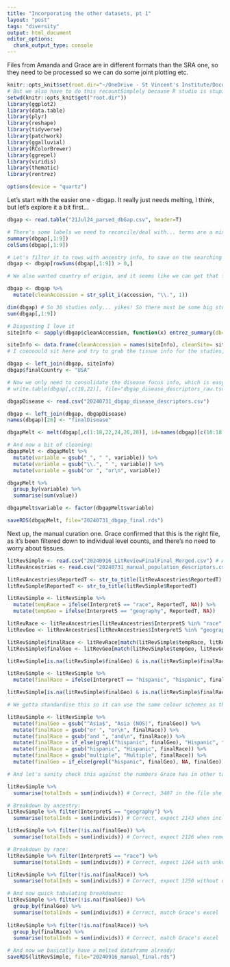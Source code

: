 ```yaml
---
title: "Incorporating the other datasets, pt 1"
layout: "post"
tags: "diversity"
output: html_document
editor_options: 
  chunk_output_type: console
---
```


Files from Amanda and Grace are in different formats than the SRA one, so they need to be processed so we can do some joint plotting etc. 

```r
knitr::opts_knit$set(root.dir="~/OneDrive - St Vincent's Institute/Documents/RNA\ Diversity/", echo=T)
# But we also have to do this recountSimplely because R studio is stupid: 
setwd(knitr::opts_knit$get("root.dir"))
library(ggplot2)
library(data.table)
library(plyr)
library(reshape)
library(tidyverse)
library(patchwork)
library(ggalluvial)
library(RColorBrewer)
library(ggrepel)
library(viridis)
library(thematic)
library(rentrez)

options(device = "quartz")
```

Let's start with the easier one - dbgap. It really just needs melting, I think, but let's explore it a bit first...

```r
dbgap <- read.table("21Jul24_parsed_dbGap.csv", header=T)

# There's some labels we need to reconcile/deal with... terms are a mixture of geographic and US racial - what is the difference between African American and African?
summary(dbgap[,1:9])
colSums(dbgap[,1:9])

# Let's filter it to rows with ancestry info, to save on the searching BioProject below:
dbgap <- dbgap[rowSums(dbgap[,1:9]) > 0,]

# We also wanted country of origin, and it seems like we can get that from the accession if we do some string splitting... because the accession is recognised by BioProject?

dbgap <- dbgap %>% 
  mutate(cleanAccession = str_split_i(accession, "\\.", 1))

dim(dbgap) # So 36 studies only... yikes! So there must be some big studies here!
sum(dbgap[,1:9])

# Disgusting I love it
siteInfo <- sapply(dbgap$cleanAccession, function(x) entrez_summary(db="bioproject", entrez_search(db = "bioProject", term = x)$ids[1])$submitter_organization)

siteInfo <- data.frame(cleanAccession = names(siteInfo), cleanSite= siteInfo)
# I cooooould sit here and try to grab the tissue info for the studies, but we would not be able to link it to specific donors, so there's no real point except for learning to wrangle XML files. Which are gnarly. So we move on. We might be able to consolidate the disease info, though. 

dbgap <- left_join(dbgap, siteInfo)
dbgap$finalCountry <- "USA"

# Now we only need to consolidate the disease focus info, which is easy enough, although it does mean updating the columns a bit:
# write.table(dbgap[,c(18,22)], file="dbgap_disease_descriptors_raw.tsv", sep="\t", quote=F, row.names=F)

dbgapDisease <- read.csv("20240731_dbgap_disease_descriptors.csv")

dbgap <- left_join(dbgap, dbgapDisease)
names(dbgap)[26] <- "finalDisease"

dbgapMelt <- melt(dbgap[,c(1:18,22,24,26,28)], id=names(dbgap)[c(10:18,22,24,26,28)])

# And now a bit of cleaning:
dbgapMelt <- dbgapMelt %>%
  mutate(variable = gsub("_", " ", variable)) %>%
  mutate(variable = gsub("\\.", " ", variable)) %>%
  mutate(variable = gsub("or ", "or\n", variable)) 

dbgapMelt %>%
  group_by(variable) %>%
  summarise(sum(value))

dbgapMelt$variable <- factor(dbgapMelt$variable)

saveRDS(dbgapMelt, file="20240731_dbgap_final.rds")
```

Next up, the manual curation one. Grace confirmed that this is the right file, as it's been filtered down to individual level counts, and there's no need to worry about tissues.  

```r
litRevSimple <- read.csv("20240916_LitReviewFinalFinal_Merged.csv") # Actual data
litRevAncestries <- read.csv("20240731_manual_population_descriptors.csv") # Pop descriptors, but need to be switched to upper case... we do this for both things to ensure they're consistent:

litRevAncestries$ReportedT <- str_to_title(litRevAncestries$ReportedT)
litRevSimple$ReportedT <- str_to_title(litRevSimple$ReportedT)

litRevSimple <- litRevSimple %>% 
  mutate(tempRace = ifelse(InterpretS == "race", ReportedT, NA)) %>% 
  mutate(tempGeo = ifelse(InterpretS == "geography", ReportedT, NA))         

litRevRace <- litRevAncestries[litRevAncestries$InterpretS %in% "race",] 
litRevGeo <- litRevAncestries[litRevAncestries$InterpretS %in% "geography",]

litRevSimple$finalRace <- litRevRace[match(litRevSimple$tempRace, litRevRace$ReportedT, incomparables = NA, nomatch = NA),]$InterpretT
litRevSimple$finalGeo <- litRevGeo[match(litRevSimple$tempGeo, litRevGeo$ReportedT, incomparables = NA, nomatch = NA),]$InterpretT

litRevSimple[is.na(litRevSimple$finalGeo) & is.na(litRevSimple$finalRace),] # Gotta fix all of the hispanic samples, and decide what to do with the Unknowns - I prefer not to plot those, and as of my email to Grace on 20240916, we're excluding them. 

litRevSimple <- litRevSimple %>%
  mutate(finalRace = ifelse(InterpretT == "hispanic", "hispanic", finalRace)) 

litRevSimple[is.na(litRevSimple$finalGeo) & is.na(litRevSimple$finalRace),]  

# We gotta standardise this so it can use the same colour schemes as the SRA files, which means a bit of renaming of columns:

litRevSimple <- litRevSimple %>%
  mutate(finalGeo = gsub("^Asia$", "Asia (NOS)", finalGeo)) %>%
  mutate(finalRace = gsub("or ", "or\n", finalRace)) %>%  
  mutate(finalRace = gsub("and ", "and\n", finalRace)) %>%  
  mutate(finalRace = if_else(grepl("hispanic", finalGeo), "Hispanic", finalRace)) %>%
  mutate(finalRace = gsub("hispanic", "Hispanic", finalRace)) %>%
  mutate(finalRace = gsub("multiple", "Multiple", finalRace)) %>%
  mutate(finalGeo = if_else(grepl("hispanic", finalGeo), NA, finalGeo))

# And let's sanity check this against the numbers Grace has in other tabs of the file, and in the paper. Total number of inds should be 3407

litRevSimple %>%  
  summarise(totalInds = sum(individs)) # Correct, 3407 in the file she sent me, including the unknowns

# Breakdown by ancestry:
litRevSimple %>% filter(InterpretS == "geography") %>% 
  summarise(totalInds = sum(individs)) # Correct, expect 2143 when including unknowns

litRevSimple %>% filter(!is.na(finalGeo)) %>% 
  summarise(totalInds = sum(individs)) # Correct, expect 2126 when removing unknowns

# Breakdown by race:
litRevSimple %>% filter(InterpretS == "race") %>% 
  summarise(totalInds = sum(individs)) # Correct, expect 1264 with unknowns

litRevSimple %>% filter(!is.na(finalRace)) %>% 
  summarise(totalInds = sum(individs)) # Correct, expect 1250 without unknowns

# And now quick tabulating breakdowns:
litRevSimple %>% filter(!is.na(finalGeo)) %>% 
  group_by(finalGeo) %>% 
  summarise(totalInds = sum(individs)) # Correct, match Grace's excel
  
litRevSimple %>% filter(!is.na(finalRace)) %>% 
  group_by(finalRace) %>% 
  summarise(totalInds = sum(individs)) # Correct, match Grace's excel

# And now we basically have a melted dataframe already! 
saveRDS(litRevSimple, file="20240916_manual_final.rds")
```
